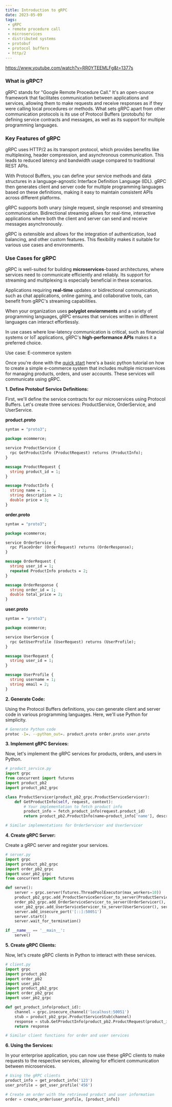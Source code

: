 ```yaml
---
title: Introduction to gRPC
date: 2023-05-09
tags:
 - gRPC
 - remote procedure call
 - microservices
 - distributed systems
 - protobuf
 - protocol buffers
 - http/2
---
```

https://www.youtube.com/watch?v=RR0YTEEMLFg&t=1377s

### What is gRPC?

gRPC stands for "Google Remote Procedure Call." It's an open-source framework that facilitates communication between applications and services, allowing them to make requests and receive responses as if they were calling local procedures or methods. What sets gRPC apart from other communication protocols is its use of Protocol Buffers (protobufs) for defining service contracts and messages, as well as its support for multiple programming languages.

### Key Features of gRPC

gRPC uses HTTP/2 as its transport protocol, which provides benefits like multiplexing, header compression, and asynchronous communication. This leads to reduced latency and bandwidth usage compared to traditional REST APIs.

With Protocol Buffers, you can define your service methods and data structures in a language-agnostic Interface Definition Language (IDL). gRPC then generates client and server code for multiple programming languages based on these definitions, making it easy to maintain consistent APIs across different platforms.

gRPC supports both unary (single request, single response) and streaming communication. Bidirectional streaming allows for real-time, interactive applications where both the client and server can send and receive messages asynchronously.

gRPC is extensible and allows for the integration of authentication, load balancing, and other custom features. This flexibility makes it suitable for various use cases and environments.

### Use Cases for gRPC

gRPC is well-suited for building **microservices**-based architectures, where services need to communicate efficiently and reliably. Its support for streaming and multiplexing is especially beneficial in these scenarios.

Applications requiring **real-time** updates or bidirectional communication, such as chat applications, online gaming, and collaborative tools, can benefit from gRPC's streaming capabilities.

When your organization uses **polyglot enviornments** and a variety of programming languages, gRPC ensures that services written in different languages can interact effortlessly.

In use cases where low-latency communication is critical, such as financial systems or IoT applications, gRPC's **high-performance APIs** makes it a preferred choice.

Use case: E-commerce system

Once you're done with the [quick start](https://grpc.io/docs/languages/python/quickstart/) here's a basic python tutorial on how to create a simple e-commerce system that includes multiple microservices for managing products, orders, and user accounts. These services will communicate using gRPC.

**1. Define Protobuf Service Definitions:**

First, we'll define the service contracts for our microservices using Protocol Buffers. Let's create three services: ProductService, OrderService, and UserService.

**product.proto**
```protobuf
syntax = "proto3";

package ecommerce;

service ProductService {
  rpc GetProductInfo (ProductRequest) returns (ProductInfo);
}

message ProductRequest {
  string product_id = 1;
}

message ProductInfo {
  string name = 1;
  string description = 2;
  double price = 3;
}
```

**order.proto**
```protobuf
syntax = "proto3";

package ecommerce;

service OrderService {
  rpc PlaceOrder (OrderRequest) returns (OrderResponse);
}

message OrderRequest {
  string user_id = 1;
  repeated ProductInfo products = 2;
}

message OrderResponse {
  string order_id = 1;
  double total_price = 2;
}
```

**user.proto**
```protobuf
syntax = "proto3";

package ecommerce;

service UserService {
  rpc GetUserProfile (UserRequest) returns (UserProfile);
}

message UserRequest {
  string user_id = 1;
}

message UserProfile {
  string username = 1;
  string email = 2;
}
```

**2. Generate Code:**

Using the Protocol Buffers definitions, you can generate client and server code in various programming languages. Here, we'll use Python for simplicity.

```bash
# Generate Python code
protoc -I=. --python_out=. product.proto order.proto user.proto
```

**3. Implement gRPC Services:**

Now, let's implement the gRPC services for products, orders, and users in Python.

```python
# product_service.py
import grpc
from concurrent import futures
import product_pb2
import product_pb2_grpc

class ProductServicer(product_pb2_grpc.ProductServiceServicer):
    def GetProductInfo(self, request, context):
        # Your implementation to fetch product info
        product_info = fetch_product_info(request.product_id)
        return product_pb2.ProductInfo(name=product_info['name'], description=product_info['description'], price=product_info['price'])

# Similar implementations for OrderServicer and UserServicer
```

**4. Create gRPC Server:**

Create a gRPC server and register your services.

```python
# server.py
import grpc
import product_pb2_grpc
import order_pb2_grpc
import user_pb2_grpc
from concurrent import futures

def serve():
    server = grpc.server(futures.ThreadPoolExecutor(max_workers=10))
    product_pb2_grpc.add_ProductServiceServicer_to_server(ProductServicer(), server)
    order_pb2_grpc.add_OrderServiceServicer_to_server(OrderServicer(), server)
    user_pb2_grpc.add_UserServiceServicer_to_server(UserServicer(), server)
    server.add_insecure_port('[::]:50051')
    server.start()
    server.wait_for_termination()

if __name__ == '__main__':
    serve()
```

**5. Create gRPC Clients:**

Now, let's create gRPC clients in Python to interact with these services.

```python
# client.py
import grpc
import product_pb2
import order_pb2
import user_pb2
import product_pb2_grpc
import order_pb2_grpc
import user_pb2_grpc

def get_product_info(product_id):
    channel = grpc.insecure_channel('localhost:50051')
    stub = product_pb2_grpc.ProductServiceStub(channel)
    response = stub.GetProductInfo(product_pb2.ProductRequest(product_id=product_id))
    return response

# Similar client functions for order and user services
```

**6. Using the Services:**

In your enterprise application, you can now use these gRPC clients to make requests to the respective services, allowing for efficient communication between microservices.

```python
# Using the gRPC clients
product_info = get_product_info('123')
user_profile = get_user_profile('456')

# Create an order with the retrieved product and user information
order = create_order(user_profile, [product_info])
```
